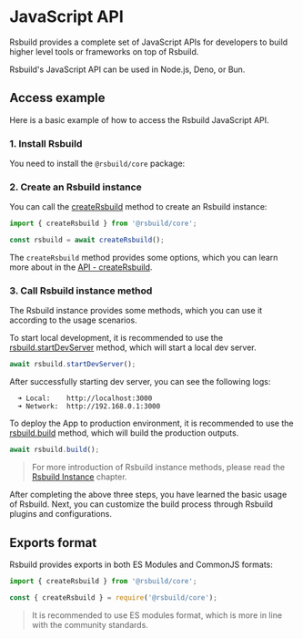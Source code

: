 # JavaScript API

Rsbuild provides a complete set of JavaScript APIs for developers to build higher level tools or frameworks on top of Rsbuild.

Rsbuild's JavaScript API can be used in Node.js, Deno, or Bun.

## Access example

Here is a basic example of how to access the Rsbuild JavaScript API.

### 1. Install Rsbuild

You need to install the `@rsbuild/core` package:


<PackageManagerTabs command="add @rsbuild/core -D" />

### 2. Create an Rsbuild instance

You can call the [createRsbuild](/api/javascript-api/core#creatersbuild) method to create an Rsbuild instance:

```ts
import { createRsbuild } from '@rsbuild/core';

const rsbuild = await createRsbuild();
```

The `createRsbuild` method provides some options, which you can learn more about in the [API - createRsbuild](/api/javascript-api/core#creatersbuild).

### 3. Call Rsbuild instance method

The Rsbuild instance provides some methods, which you can use it according to the usage scenarios.

To start local development, it is recommended to use the [rsbuild.startDevServer](/api/javascript-api/instance#rsbuildstartdevserver) method, which will start a local dev server.

```ts
await rsbuild.startDevServer();
```

After successfully starting dev server, you can see the following logs:

```
  ➜ Local:    http://localhost:3000
  ➜ Network:  http://192.168.0.1:3000
```

To deploy the App to production environment, it is recommended to use the [rsbuild.build](/api/javascript-api/instance#rsbuildbuild) method, which will build the production outputs.

```ts
await rsbuild.build();
```

> For more introduction of Rsbuild instance methods, please read the [Rsbuild Instance](/api/javascript-api/instance) chapter.

After completing the above three steps, you have learned the basic usage of Rsbuild. Next, you can customize the build process through Rsbuild plugins and configurations.

## Exports format

Rsbuild provides exports in both ES Modules and CommonJS formats:

```js title="index.mjs"
import { createRsbuild } from '@rsbuild/core';
```

```js title="index.cjs"
const { createRsbuild } = require('@rsbuild/core');
```

> It is recommended to use ES modules format, which is more in line with the community standards.

